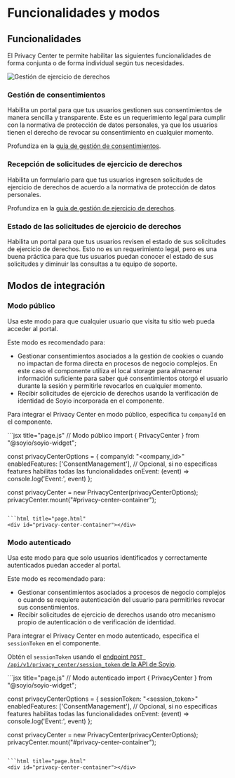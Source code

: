 # Funcionalidades y modos


## Funcionalidades

El Privacy Center te permite habilitar las siguientes funcionalidades de forma conjunta o de forma individual según tus necesidades.

<img src="/img/ejemplo-privacy-center-dsr.png" alt="Gestión de ejercicio de derechos"/>

### Gestión de consentimientos

Habilita un portal para que tus usuarios gestionen sus consentimientos de manera sencilla y transparente.
Este es un requerimiento legal para cumplir con la normativa de protección de datos personales, ya que los usuarios tienen el derecho de revocar su consentimiento en cualquier momento.

Profundiza en la [guía de gestión de consentimientos](../consent/consent-revocation.mdx).

### Recepción de solicitudes de ejercicio de derechos

Habilita un formulario para que tus usuarios ingresen solicitudes de ejercicio de derechos de acuerdo a la normativa de protección de datos personales.

Profundiza en la [guía de gestión de ejercicio de derechos](../rights-management/requests-intake.mdx).

### Estado de las solicitudes de ejercicio de derechos

Habilita un portal para que tus usuarios revisen el estado de sus solicitudes de ejercicio de derechos. Esto no es un requerimiento legal, pero es una buena práctica para que tus usuarios puedan conocer el estado de sus solicitudes y diminuir las consultas a tu equipo de soporte.

## Modos de integración

### Modo público

Usa este modo para que cualquier usuario que visita tu sitio web pueda acceder al portal.

Este modo es recomendado para:
- Gestionar consentimientos asociados a la gestión de cookies o cuando no impactan de forma directa en procesos de negocio complejos. En este caso el componente utiliza el local storage para almacenar información suficiente para saber qué consentimientos otorgó el usuario durante la sesión y permitirle revocarlos en cualquier momento.
- Recibir solicitudes de ejercicio de derechos usando la verificación de identidad de Soyio incorporada en el componente.

Para integrar el Privacy Center en modo público, especifica tu `companyId` en el componente.

<Tabs>
  <TabItem value="web" label="SDK Web" default>
```jsx title="page.js"
// Modo público
import { PrivacyCenter } from "@soyio/soyio-widget";

const privacyCenterOptions = {
  companyId: "<company_id>"
  enabledFeatures: ['ConsentManagement'], // Opcional, si no especificas features habilitas todas las funcionalidades
  onEvent: (event) => console.log('Event:', event)
};

const privacyCenter = new PrivacyCenter(privacyCenterOptions);
privacyCenter.mount("#privacy-center-container");
```

```html title="page.html"
<div id="privacy-center-container"></div>
```
  </TabItem>
</Tabs>

### Modo autenticado

Usa este modo para que solo usuarios identificados y correctamente autenticados puedan acceder al portal.

Este modo es recomendado para:
- Gestionar consentimientos asociados a procesos de negocio complejos o cuando se requiere autenticación del usuario para permitirles revocar sus consentimientos.
- Recibir solicitudes de ejercicio de derechos usando otro mecanismo propio de autenticación o de verificación de identidad.

Para integrar el Privacy Center en modo autenticado, especifica el `sessionToken` en el componente.

Obtén el `sessionToken` usando el [endpoint `POST /api/v1/privacy_center/session_token` de la API de Soyio](../../api/resources/get-privacy-center-session-token.api.mdx).

<Tabs>
  <TabItem value="web" label="SDK Web" default>
```jsx title="page.js"
// Modo autenticado
import { PrivacyCenter } from "@soyio/soyio-widget";

const privacyCenterOptions = {
  sessionToken: "<session_token>"
  enabledFeatures: ['ConsentManagement'], // Opcional, si no especificas features habilitas todas las funcionalidades
  onEvent: (event) => console.log('Event:', event)
};

const privacyCenter = new PrivacyCenter(privacyCenterOptions);
privacyCenter.mount("#privacy-center-container");
```

```html title="page.html"
<div id="privacy-center-container"></div>
```
  </TabItem>
</Tabs>